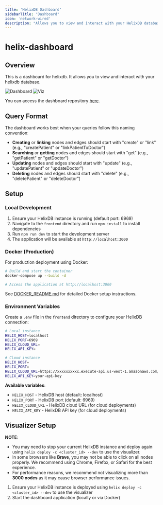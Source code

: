 ```yaml
---
title: 'HelixDB Dashboard'
sidebarTitle: "Dashboard"
icon: 'network-wired'
description: "Allows you to view and interact with your HelixDB database through a web interface"
---
```


# helix-dashboard

## Overview

This is a dashboard for helixdb. It allows you to view and interact with your helixdb database.

![Dashboard](../images/dashboard.png)
![Viz](../images/viz.png)

You can access the dashboard repository [here](https://github.com/HelixDB/helix-dashboard).

## Query Format

The dashboard works best when your queries follow this naming convention:

- **Creating** or **linking** nodes and edges should start with "create" or "link" (e.g., "createPatient" or "linkPatientToDoctor")
- **Searching** or **getting** nodes and edges should start with "get" (e.g., "getPatient" or "getDoctor")
- **Updating** nodes and edges should start with "update" (e.g., "updatePatient" or "updateDoctor")
- **Deleting** nodes and edges should start with "delete" (e.g., "deletePatient" or "deleteDoctor")

## Setup

### Local Development

1. Ensure your HelixDB instance is running (default port: 6969)
2. Navigate to the `frontend` directory and run `npm install` to install dependencies
3. Run `npm run dev` to start the development server
4. The application will be available at `http://localhost:3000`

### Docker (Production)

For production deployment using Docker:

```bash
# Build and start the container
docker-compose up --build -d

# Access the application at http://localhost:3000
```

See [DOCKER_README.md](https://github.com/HelixDB/helix-dashboard/blob/5532ae55ca2764fe2dd24b087449e33a5f21fdd6/DOCKER_README.md) for detailed Docker setup instructions.

### Environment Variables

Create a `.env` file in the `frontend` directory to configure your HelixDB connection:

```bash
# Local instance
HELIX_HOST=localhost
HELIX_PORT=6969
HELIX_CLOUD_URL=
HELIX_API_KEY=

# Cloud instance  
HELIX_HOST=
HELIX_PORT=
HELIX_CLOUD_URL=https://xxxxxxxxxx.execute-api.us-west-1.amazonaws.com/v1
HELIX_API_KEY=your-api-key
```

**Available variables:**
- `HELIX_HOST` - HelixDB host (default: localhost)
- `HELIX_PORT` - HelixDB port (default: 6969)
- `HELIX_CLOUD_URL` - HelixDB cloud URL (for cloud deployments)
- `HELIX_API_KEY` - HelixDB API key (for cloud deployments)

## Visualizer Setup

**NOTE**: 
- You may need to stop your current HelixDB instance and deploy again using `helix deploy -c <cluster_id> --dev` to use the visualizer.
- In some browsers like **Brave**, you may not be able to click on all nodes properly. We recommend using Chrome, Firefox, or Safari for the best experience.
- For performance reasons, we recommend not visualizing more than **3000 nodes** as it may cause browser performance issues.

1. Ensure your HelixDB instance is deployed using `helix deploy -c <cluster_id> --dev` to use the visualizer
2. Start the dashboard application (locally or via Docker)
